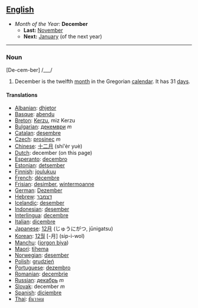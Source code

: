 == [[English]] ==
*''Month of the Year:'' '''December'''
**'''Last:''' [[November]]
**'''Next:''' [[January]] (of the next year)
----

===Noun===
[De-cem-ber] /___/

#December is the twelfth [[month]] in the Gregorian [[calendar]]. It has 31 [[day]]s.

====Translations====
*[[Albanian]]: [[dhjetor]]
*[[Basque]]: [[abendu]]
*[[Breton]]: [[Kerzu]], miz Kerzu
*[[Bulgarian]]: [[декември]] ''m''
*[[Catalan]]: [[desembre]]
*[[Czech]]: [[prosinec]] ''m''
*[[Chinese]]: [[十二月]] (shí'èr yuè)
*[[Dutch]]: december (on this page)
*[[Esperanto]]: [[decembro]]
*[[Estonian]]: [[detsember]]
*[[Finnish]]: [[joulukuu]]
*[[French]]: [[décembre]]
*[[Frisian]]: [[desimber]], [[wintermoanne]]
*[[German]]: [[Dezember]]
*[[Hebrew]]: [[דצמבר]]
*[[Icelandic]]: [[desember]]
*[[Indonesian]]: [[desember]]
*[[Interlingua]]: [[decembre]]
*[[Italian]]: [[dicembre]]
*[[Japanese]]: [[12月]] (じゅうにがつ, jūnigatsu)
*[[Korean]]: [[12월]] [-月] (sip-i-wol)
*[[Manchu]]: ([[jorgon biya]])
*[[Maori]]: [[tïhema]]
*[[Norwegian]]: [[desember]]
*[[Polish]]: [[grudzień]]
*[[Portuguese]]: [[dezembro]]
*[[Romanian]]: [[decembrie]]
*[[Russian]]: [[декабрь]] ''m''
*[[Slovak]]: december ''m''
*[[Spanish]]: [[diciembre]]
*[[Thai]]: [[ธันวาคม]]